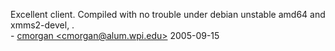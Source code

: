 Excellent client.  Compiled with no trouble under debian unstable amd64 and xmms2-devel, .<br/>
- [[Chris_Morgan | cmorgan <cmorgan@alum.wpi.edu>]] 2005-09-15